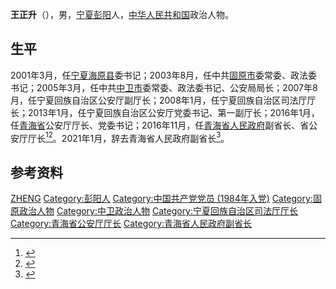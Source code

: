 '''王正升'''（{{bd|1960年|12月||catIdx=Wang王}}），男，[[宁夏|宁夏]][[彭阳|彭阳]]人，[[中华人民共和国|中华人民共和国]]政治人物。

== 生平 ==
2001年3月，任[[宁夏|宁夏]][[海原县|海原县]]委书记；2003年8月，任中共[[固原市|固原市]]委常委、政法委书记；2005年3月，任中共[[中卫市|中卫市]]委常委、政法委书记、公安局局长；2007年8月，任宁夏回族自治区公安厅副厅长；2008年1月，任宁夏回族自治区司法厅厅长；2013年1月，任宁夏回族自治区公安厅党委书记、第一副厅长；2016年1月，任[[青海省|青海省]]公安厅厅长、党委书记；2016年11月，任[[青海省人民政府|青海省人民政府]]副省长、省公安厅厅长<ref >{{cite web |url=http://district.ce.cn/newarea/sddy/201611/25/t20161125_18144433.shtml |language= |title=王正升任青海省副省长 此前担任省公安厅厅长 |publisher=中国经济网 |date=2016-11-25 |accessdate= |archive-date=2017-12-26 |archive-url=https://web.archive.org/web/20171226055418/http://district.ce.cn/newarea/sddy/201611/25/t20161125_18144433.shtml |dead-url=no }}</ref><ref >{{cite web|url=http://finance.chinanews.com/gn/2016/11-25/8074435.shtml | language= | title=王正升任青海省副省长 |publisher=中国经济网 |date=2016-11-25 |accessdate= }}</ref>。2021年1月，辞去青海省人民政府副省长<ref >{{cite web |url=http://district.ce.cn/newarea/sddy/202101/26/t20210126_36259658.shtml |title=王正升辞任青海省副省长 陈明国辞任省高院院长 |publisher=中国经济网 |date=2021-01-26 |accessdate=2021-01-26 |archive-date=2021-02-03 |archive-url=https://web.archive.org/web/20210203113144/http://district.ce.cn/newarea/sddy/202101/26/t20210126_36259658.shtml |dead-url=no }}</ref>。

== 参考资料 ==
{{reflist}}

{{Authority control}}
{{DEFAULTSORT:Wang王}}
[[Category:王姓|ZHENG]]
[[Category:彭阳人|Category:彭阳人]]
[[Category:中国共产党党员_(1984年入党)|Category:中国共产党党员 (1984年入党)]]
[[Category:固原政治人物|Category:固原政治人物]]
[[Category:中卫政治人物|Category:中卫政治人物]]
[[Category:宁夏回族自治区司法厅厅长|Category:宁夏回族自治区司法厅厅长]]
[[Category:青海省公安厅厅长|Category:青海省公安厅厅长]]
[[Category:青海省人民政府副省长|Category:青海省人民政府副省长]]